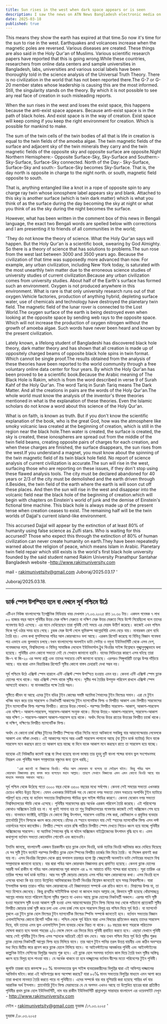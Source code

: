 ```yaml
---
title: Sun rises in the west when dark space appears or is seen
description: I saw the news on ATN News Bangladesh electronic media on 17.03.2025 at 10.30 pm. A group of researchers found that 780,000 years ago, the Earth's North Pole went to the South Pole or the South Pole went to the North Pole and inverted in their research.
date: 2025-03-18
published: true
---
```


This means they show the earth has expired at that time.So now it's time for the sun to rise in the west.  Earthquakes and volcanoes increase when the magnetic poles are reversed. Various diseases are created. These things are also said in the Holy Qur'an of Muslims.
Various scientific research papers have reported that this is going wrong.While these countries, researchers from online data centers and sample universities in Bangladesh, labs, universities and various social labels have been thoroughly told in the science analysis of the Universal Truth Theory. There is no civilization in the world that has not been reported there.The G-7 or G-20 member states whose leadership is causing this are the most informed. Still, the singularity stands on the theory. By which it is not possible to see any real face of creation in such misleading reports.

When the sun rises in the west and loses the exist space, this happens because the anti-exist space appears. Because anti-exist space is in the path of black holes. And exist space is in the way of creation. Exist space will keep coming if you keep the right environment for creation. Which is possible for mankind to make.

The sum of the twin cells of the twin bodies of all that is life in creation is equal to the twin fields of the amoeba algae.  The twin magnetic fields of the surface and adjacent sky of the twin minerals they carry and the twin magnetic fields of the opposite sky and opposite surface are opposite.Night Northern Hemisphere:- Opposite Surface-Sky, Sky-Surface and Southern:- Sky-Surface, Surface-Sky connected. North of the Day:- Sky-Surface, Surface-Sky and south:- Surface-Sky becomes Sky-Surface. That is, the day north is opposite in charge to the night north. or south, magnetic field opposite to south.

That is, anything entangled like a knot in a rope of opposite spin to any charge ray twin whose ionosphere label appears sky and blank. Attached to this sky is another surface (which is twin dark matter) which is what you think of as the surface during the day becoming the sky at night or what you think of as the sky during the night becomes the surface.

However, what has been written in the comment box of this news in Bengali language, the exact two Bengali words are spelled below with corrections and I am presenting it to friends of all communities in the world;

'They do not know the theory of science. What the Holy Qur'an says will happen. But the Holy Qur'an is a scientific book, swearing by God Almighty. So there is a theory of science that has solutions to problems.The sun rose from the west last between 3000 and 3500 years ago. Because the civilization of that time was supposedly more advanced than now. For example, any urban civilization, including New York today, is saturated with the most unearthly twin matter due to the erroneous science studies of university studies of current civilization.Because any urban civilization comes from university studies. About half of the Earth's surface has formed such an environment. Oxygen is not produced anywhere in this environment. What is rare is that only university research runs out of that oxygen.Vehicle factories, production of anything hybrid, depleting surface water, use of chemicals and technology have destroyed the planetary twin field. The magnetic field of the lunar rover is connected to the Lost World.The oxygen surface of the earth is being destroyed even when looking at the opposite space by sending web rays to the opposite space. Which will not increase the production of oxygen nitrogen without the growth of amoeba algae. Such words have never been heard and known by the present civilization.

Lately known, a lifelong student of Bangladeshi has discovered black hole theory, dark matter theory and has shown that all creation is made up of oppositely charged beams of opposite black hole spins in twin format. Which cannot be single proof.The results obtained from the analysis of these theories have been reported to the world community through a free voluntary online data center for four years. By which the Holy Qur'an has been proved to be a scientific book.Because the Arabic meaning of The Black Hole is Rakim, which is from the word described in verse 9 of Surah Kahf of the Holy Qur'an. The word Tariq in Surah Tariq means The Dark Matter. And all the creations in pairs are the words of the Holy Qur'an.The whole world must know the analysis of the inventor's three theories mentioned in what is the explanation of these theories. Even the Islamic scholars do not know a word about this science of the Holy Qur'an.

What is on faith, is known as truth. But if you don't know the scientific explanation of the book, who is the great God, how was the atmosphere like smoky volcanic lava created at the beginning of creation, which is still in the region near the black hole.Then water is created, the surface is created, the sky is created, these ionospheres are spread out from the middle of the twin field beams, creating opposite pairs of charges for each creation, and when these charges are finished, the surface disappears, the sun rises from the west.If you understand a magnet, you must know about the spinning of the twin magnetic field of its twin black hole field.
No report of science analysis of current civilization is accurate.The sun will rise in the west, surfacing those who are reporting on these issues, if they don't stop using these flawed analysis tools. The city must be declared abandoned for 40 years or 2/3 of the city must be demolished and the earth driven through it.Besides, the twin field of the earth where the earth is will soon cut off these places. And then the sun will rise in the west and disappear into the volcanic field near the black hole of the beginning of creation.which will begin with chapters on Einstein's world of junk and the demise of Einstein's fictional time machine. This black hole is always made up of the present tense when creation ceases to exist. The remaining half will be the twin worlds of Dajjal's current island-like environment.

This accursed Dajjal will appear by the extinction of at least 80% of humanity using false science as Zulfi stars. Who is waiting for this accursed? Those who expect this through the extinction of 80% of human civilization can never create humanity on earth.They have been repeatedly warned about the religion of peace, which means Islam in Arabic. Planetary twin field repair which still exists is the world's first black hole university founded by the said student named Rakim University Pranathpur Santahar Bangladesh website -http://www.rakimuniversity.com

mail - rakimunivetsity@gmail.com
Juboraj/2025.03.17 '

Juboraj/2025.03.18.

---

## ডার্ক স্পেস উপস্হিত হলে বা দেখলে সূর্য পশ্চিমে উঠে

এটিএন নিউজ বাংলাদেশের ইলেক্ট্রনিক মিডিয়ায় খবর দেখলাম ১৭.০৩.২০২৫ রাত ১০.৩০ টায়। একদল গবেষক  ৭ লাখ ৮০ হাজার বছর আগে পৃথিবীর উত্তর মেরু দক্ষিণ মেরুতে বা দক্ষিণ মেরু উত্তর মেরুতে গিয়ে উল্টে গিয়েছিলো বলে তাদের গবেষণায় উঠে এসেছে।
এর মানে দেখিয়েছেন তারা পৃথিবী সেই সময়ে এর মেয়াদ উত্তীর্ণ করেছে।   কাজেই এখন পশ্চিম দিকে সূর্য ওঠার সময় হয়ে গেছে।  চুম্বক মেরু উল্টে গেলে ভূমিকম্প আগ্নেয়গিরি এসব বেড়ে যায়। নানারকম রোগ ব‍্যধি তৈরি হয়। এসব কথা মুসলিমদের পবিত্র আল কোরআনেও বলা আছে।
এরকম রিপোর্ট করেছে যা বিভিন্ন বিজ্ঞান গবেষনা পত্র এভাবে এবং ভুলভাবে চলছে।যখন বাংলাদেশের অনলাইন ডাটা সেন্টার ও নমুনা ইউনিভার্সিটি  থেকে এসব দেশ, গবেষকদের ল‍্যাব, বিশ্ববিদ‍্যালয় ও বিভিন্ন সামাজিক লেবেলে ইউনিভার্সাল ট্রুথ থিওরির সাইন্স বিশ্লেষনে পূঙ্খানুপূঙ্খভাবে  বলা হয়েছে। পৃথিবীর এমন কোনো সভ‍্যতা নেই যে সেখানে জানানো হয়নি।
যাদের লিডিংয়ের কারণে এসব ঘটছে তারা জি-৭ বা জি-২০ এর সদস‍্য রাষ্ট্র এবং তাদের সবচেয়ে বেশি জানানো হয়েছে। এরপরও সিঙ্গুলারিটি তত্বের উপর দাঁড়িয়ে আছে। যার দ্বারা এমন বিভ্রান্তিকর রিপোর্টে সৃষ্টির কোনো বাস্তব চেহারাই দেখা সম্ভব নয়।

সূর্য পশ্চিমে উঠে এক্সিস্ট স্পেস হারালে এন্টি এক্সিস্ট স্পেস উপস্হিত হওয়ায় এমন হয়। কেননা এন্টি এক্সিস্ট স্পেস ব্ল‍্যাক হোলের পথে থাকে। আর এক্সিস্ট স্পেস থাকে সৃষ্টির পথে। সৃষ্টির পথ তৈরির উপযুক্ত পরিবেশ রাখলে এক্সিস্ট স্পেস আসতেই থাকবে। যা  মানবজাতির পক্ষে তৈরি সম্ভব।

সৃষ্টিতে জীবন যা আছে এদের টুইন বডির  টুইন কোষের সমষ্টি অ‍্যামিবা শৈবালের টুইন ফিল্ডের সমান।  এরা যে টুইন খনিজ বহন করে তার সারফেস ও নিকটবর্তী আকাশের টুইন ম‍্যাগনেটিক ফিল্ড ও বিপরীত আকাশ এবং বিপরীত সারফেসের টুইন ম‍্যাগনেটিক ফিল্ড পরস্পর বিপরীত। রাতের উত্তর গোলার্ধ:- পরস্পর বিপরীত সারফেস- আকাশ, আকাশ-সারফেস এবং দক্ষিণ:- আকাশ-সারফেস, সারফেস-আকাশ সংযুক্ত থাকে। দিনের উত্তর:- আকাশ-সারফেস, সারফেস-আকাশ   আর দক্ষিণ :- সারফেস-আকাশ আকাশ-সারফেস হয়ে থাকে। অর্থাৎ দিনের উত্তর রাতের উত্তরের বিপরীত চার্জে থাকে। বা দক্ষিণ, দক্ষিণের বিপরীত ম‍্যাগনেটিক ফিল্ড।

অর্থাৎ যে কোনো চার্জ রশ্মির টুইনের বিপরীত স্পিনের দড়ির গিটের মতো আটকানো সবকিছু যার আয়নোস্ফেয়ার লেবেলকে আকাশ এবং ফাঁকা দেখায়। এই আকাশের সাথে আর একটি সারফেস লাগানো আছে (যা টুইন ডার্ক ম‍্যাটার) দিনে যাকে সারফেস মনে করছেন রাতে তা আকাশ হয়ে যাচ্ছে বা দিনে যাকে আকাশ মনে করছেন রাতে তা সারফেস হয়ে যাচ্ছে।  

যাহোক এই নিউজটির কমেন্ট বক্সে যা লিখা হয়েছে বাংলা ভাষায় তার হুবহু দুটি বাংলা শব্দের বানান ভুল সংশোধনসহ নিম্নরূপ এবং পৃথিবীর সকল সম্প্রদায়ের বন্ধুদের জন‍্য তুলে ধরছি.;

         'এরা জানেই না বিজ্ঞানের থিওরি। পবিত্র আল কোরআন যা ‍বলেছে তা সেইরূপ ঘটবে। কিন্তু পবিত্র আল কোরআন বিজ্ঞানময় গ্রন্হ কসম করে বলেছেন মহান আল্লাহ। তাহলে সেখানে বিজ্ঞানের এমন এমন কোনো থিওরি আছে যার মাধ‍্যমে সমস‍্যার সমাধান আছে।
  সূর্য পশ্চিম থেকে উঠেছে গতো ৩০০০ বছর থেকে ৩৫০০ বছরের মধ‍্যে সর্বশেষ। কেননা সেই সময়ের সভ‍্যতা এখনকার চেয়েও কথিত উন্নত ছিলো। যেমন এখনকার নিউইয়র্ক সহ যে কোনো নগর সভ‍্যতা যেমন সবচেয়ে অপার্থিব টুইন ম‍্যাটারে পরিপূর্ণ হয়ে গেছে যা বর্তমান সভ‍্যতার বিশ্ববিদ্যালয় স্টাডির ভুল সাইন্স স্টাডির কারণে। কেননা  যেকোন নগর সভ‍্যতা বিশ্ববিদ্যালয়ের স্টাডি থেকে এসেছে। পৃথিবীর সারফেসের প্রায় অর্ধেক এরকম পরিবেশ তৈরি করেছে। এই পরিবেশের কোথাও অক্সিজেন তৈরি হয় না। যা খুবই সামান‍্য হয় তা শুধু বিশ্ববিদ্যালয়ের গবেষণার কাজেই সেই অক্সিজেন শেষ হয়ে যায়। যানবাহন ফ‍্যাক্টরি, হাইব্রিড যে কোনো কিছূ উৎপাদন, সারফেস ওয়াটার শেষ করা, কেমিক‍্যাল ও প্রযুক্তির ব‍্যবহার প্ল‍্যানেটারি টুইন ফিল্ডকে ধ্বংস করে ফেলেছে।চাঁদের যে স্হানে যানবাহন যায় সেই স্হানের ম‍্যাগনেটিক ফিল্ড এসব লস্ট ওয়ার্লডের সাথে কানেক্টেড। বিপরীত স্পেসে ওয়েব রশ্মি পাঠিয়ে বিপরীত স্পেস দেখতে গিয়েও ধ্বংস হয়ে যাচ্ছে পৃথিবীর অক্সিজেনের সারফেস। যা অ‍্যামিবা শৈবালের বৃদ্ধি না ঘটলে অক্সিজেন নাইট্রোজেনের উৎপাদন বৃদ্ধি হবে  না। এমন কথাগুলো বর্তমান সভ‍্যতা কোনোদিন শোনেনি এবং জানেওনি।

ইদানিং জানছে, বাংলাদেশী একজন চিরকালীন ছাত্র ব্ল‍্যাক হোল থিওরি, ডার্ক ম‍্যাটার থিওরি আবিস্কার করে দেখিয়ে দিয়েছে যে সব সৃষ্টি টুইন ফর্মেটে পরস্পর বিপরীত ব্ল‍্যাক হোল স্পিনের বিপরীত চার্জের বিম দিয়ে তৈরি। যা সিঙ্গেল প্রমাণই করা যায় না। এসব থিওরির বিশ্লেষন থেকে প্রাপ্ত ফলাফল চারবছর হলো ফ্রি স্বেচ্ছাসেবী অনলাইন ডাটা সেন্টারের মাধ‍্যমে বিশ্ব সম্প্রদায়কে জানানো হয়েছে। যার  দ্বারা পবিত্র আল কোরআন বিজ্ঞানময় গ্রন্হ প্রমাণিত হয়েছে। কেননা ব্ল‍্যাক হোলের আরবী অর্থ রাকীম যা পবিত্র আল কোরআনের সূরা কাহাফ এর ৯ নং আয়াতে বর্নিত শব্দের দ্বারা হয়েছে। সূরা তারিক এর তারিক শব্দের অর্থ ডার্ক ম‍্যাটার। আর সব সৃষ্টি জোড়ায় জোড়ায় এসব পবিত্র আল কোরআনের কথা। এসব থিওরি হলে এসবের ব‍্যাখ‍্যা কি হয় তাতে উল্লেখিত আবিস্কারকের তিনটি থিওরির বিশ্লেষন জানতেই হবে সমগ্র বিশ্ববাসীকে। যারা ইসলামিক স্কলার তারাও পবিত্র আল কোরআনের এই বিজ্ঞানময়তা সম্পর্কে এক রত্তিও জানে না।
বিশ্বাসের উপর যা, তা সত‍্য হিসাবে জেনেছে। কিন্তু গ্রন্হটির সাইন্টিফিক ব‍্যাখ‍্যা না জানলে মহান আল্লাহ কে, কিভাবে সৃষ্টি হয়েছে ধোঁয়াসাচ্ছন্ন আগ্নেয় লাভার মতো পরিবেশ ছিলো সৃষ্টির শুরুতে যা এখনও আছে ব্ল‍্যাক হোলের নিকটবর্তী অঞ্চলে। এরপর পানি সৃষ্টি হওয়া সারফেস সৃষ্টি হওয়া আকাশ সৃষ্টি হওয়া এসব আয়নোস্ফেয়ার টুইন ফিল্ড বিমের মধ‍্য থেকে প‍্যাঁচানো প্রত‍্যেকটি সৃষ্টির বিপরীত জোড়ার চার্জ সৃষ্টি করে চলা এবং এসব চার্জ শেষ হলে সারফেস বিলুপ্ত হয় পশ্চিম দিয়ে সূর্য  উঠে। যা ম‍্যাগনেট বুঝলে এর টুইন ব্ল‍্যাক হোল ফিল্ডের টুইন ম‍্যাগনেটিক ফিল্ডের স্পিনিং সম্পর্কে জানতেই হবে।
বর্তমান সভ‍্যতার বিজ্ঞান এনালাইসিসের কোনো রিপোর্ট সঠিক নয়। পশ্চিম থেকে সূর্য উঠবে যারা এসব বিষয়ের প্রতিবেদন করছে তাদের সারফেস দিয়ে, যদি তাদের এসব ভুল এনালাইসিস টুলস ব‍্যবহার থেকে বিরত না থাকে। ৪০ বছরের জন‍্য শহরকে পরিত‍্যাক্ত ঘোষনা করতে হবে অথবা শহরের ২/৩ ভেঙ্গে ফেলে এর ভিতর দিয়ে পৃথিবী প্রবাহিত করতে হবে। এছাড়া যেখানে পৃথিবী আছে সেই পৃথিবীর টুইন ফিল্ড এসব স্হানকে অচিরেই ছেঁটে বাদ দেবে। আর তখন পশ্চিম দিয়ে সূর্য উঠে সৃষ্টির শুরুর  ব্ল‍্যাক হোলের নিকটবর্তী আগ্নেয় ফিল্ড হয়ে মিলিয়ে যাবে। তার আগে টুইন পানির তরল উত্তপ্ত বায়বীয় এবং কঠিন অবস্হার মধ‍্য দিয়ে দ্বিতীয় স্তরে প্রবেশ করে ব্ল‍্যাক হোলে মিলিয়ে যাবে। যা আইনস্টাইনের আবর্জনার  পৃথিবী এবং আইনস্টাইনের  কাল্পনিক টাইম মেশিনের বিলুপ্তির অধ‍্যায় শুরু হবে। এই ব্ল‍্যাক হোল সবসময় বর্তমান কাল দিয়ে তৈরি যখন সৃষ্টির অস্তিত্ব ধ্বংস হয়ে বিলুপ্ত হলে পাওয়া যায়। যে অর্ধেক থাকবে তা হবে দাজ্জ্বালের বর্তমান দ্বীপের মতো পরিবেশের টুইন পৃথিবী।

জুলফি তারকা হয়ে কমপক্ষে ৮০ % মানবসভ‍্যতার ভুল সাইন্স ব‍্যবহারকারীদের বিলুপ্তির দ্বারা এই অভিশপ্ত দাজ্জালের আবির্ভাব ঘটবে।কারা এই অভিশপ্তের জন‍্য অপেক্ষা করছে? যারা ৮০℅ মানব সভ‍্যতার বিলুপ্তির মাধ‍্যমে এমন আশা করে তারা কখনো মানবতা তৈরি করতে পারে না পৃথিবীতে। এদের  সম্পর্কে বার বার হুশিয়ারি করা হয়েছে শান্তির ধর্ম যার আরাবিক অর্থ ইসলাম। প্ল‍্যানেটারি টুইন ফিল্ড মেরামতের যে যে অপসন এখনও আছে তা উল্লেখিত ছাত্রের দ্বারা প্রতিষ্ঠিত পৃথিবীর প্রথম ব্ল‍্যাক হোল ইউনিভার্সিটি, নাম যার রাকীম ইউনিভার্সিটি প্রান্নাথপুর সান্তাহার বাংলাদেশ এর ওয়েবসাইট দেখুন - http://www.rakimuniversity.com

মেইল - rakimunivetsity@gmail.com
যুবরাজ /১৭.০৩.২০২৫ '

যুবরাজ /১৮.০৩.২০২৫
